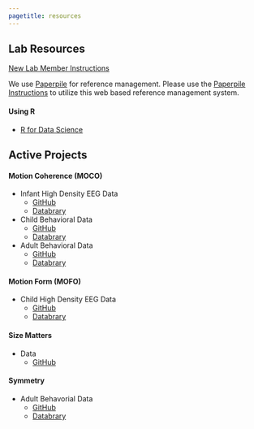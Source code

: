 ```yaml
---
pagetitle: resources
---
```

  
## Lab Resources  
[New Lab Member Instructions](https://github.com/gilmore-lab/protocols/blob/master/onboarding.md)  

We use [Paperpile](https://paperpile.com/) for reference management. Please use the [Paperpile Instructions](https://github.com/gilmore-lab/protocols/blob/master/paperpile_instructions.md) to utilize this web based reference management system.  

#### Using R  
  - [R for Data Science](http://r4ds.had.co.nz/)  
  
## Active Projects

#### Motion Coherence (MOCO)   
  - Infant High Density EEG Data  
    - [GitHub](https://github.com/gilmore-lab/moco)  
    - [Databrary](https://nyu.databrary.org/volume/146)   
  - Child Behavioral Data  
    - [GitHub](https://github.com/gilmore-lab/moco-psychophysics/tree/master/child-laminar-radial)  
    - [Databrary](https://nyu.databrary.org/volume/218)  
  - Adult Behavioral Data  
    - [GitHub](https://github.com/gilmore-lab/moco-psychophysics/tree/master/adult-laminar-radial)  
    - [Databrary](https://nyu.databrary.org/volume/73)    

#### Motion Form (MOFO)  
  - Child High Density EEG Data
    - [GitHub](https://github.com/gilmore-lab/child-motion-form)  
    - [Databrary](https://nyu.databrary.org/volume/144)  
  
#### Size Matters 
 - Data
    - [GitHub](https://github.com/gilmore-lab/brain-behavior-data)

#### Symmetry 
  - Adult Behavorial Data  
    - [GitHub](https://github.com/gilmore-lab/symmetry-sorting)  
    - [Databrary](https://nyu.databrary.org/volume/324)  






